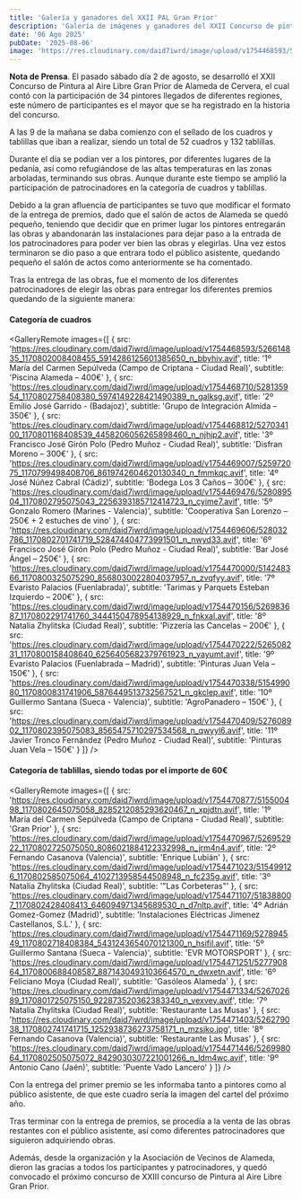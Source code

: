 ```yaml
---
title: 'Galería y ganadores del XXII PAL Gran Prior'
description: 'Galería de imágenes y ganadores del XXII Concurso de pintura al aire libre Gran Prior'
date: '06 Ago 2025'
pubDate: '2025-08-06'
image: 'https://res.cloudinary.com/daid7iwrd/image/upload/v1754468593/526614835_1170802008408455_5914286125601385650_n_bbyhiv.avif'
---
```



**Nota de Prensa**. El pasado sábado día 2 de agosto, se desarrolló el XXII Concurso de Pintura al Aire Libre Gran Prior de Alameda de Cervera, el cual contó con la participación de 34 pintores llegados de diferentes regiones, este número de participantes es el mayor que se ha registrado en la historia del concurso.

A las 9 de la mañana se daba comienzo con el sellado de los cuadros y tablillas que iban a realizar, siendo un total de 52 cuadros y 132 tablillas.

Durante el día se podían ver a los pintores, por diferentes lugares de la pedanía, así como refugiándose de las altas temperaturas en las zonas arboladas, terminando sus obras. Aunque durante este tiempo se amplió la participación de patrocinadores en la categoría de cuadros y tablillas.

Debido a la gran afluencia de participantes se tuvo que modificar el formato de la entrega de premios, dado que el salón de actos de Alameda se quedó pequeño, teniendo que decidir que en primer lugar los pintores entregarán las obras y abandonarán las instalaciones para dejar paso a la entrada de los patrocinadores para poder ver bien las obras y elegirlas. Una vez estos terminaron se dio paso a que entrara todo el público asistente, quedando pequeño el salón de actos como anteriormente se ha comentado.

Tras la entrega de las obras, fue el momento de los diferentes patrocinadores de elegir las obras para entregar los diferentes premios quedando de la siguiente manera:

<h4 class='text-lg font-medium'>Categoría de cuadros</h4>

<GalleryRemote
	images={[
		{
			src: 'https://res.cloudinary.com/daid7iwrd/image/upload/v1754468593/526614835_1170802008408455_5914286125601385650_n_bbyhiv.avif',
			title: '1º María del Carmen Sepúlveda (Campo de Criptana - Ciudad Real)',
			subtitle: 'Piscina Alameda – 400€'
		},
		{
			src: 'https://res.cloudinary.com/daid7iwrd/image/upload/v1754468710/528135954_1170802758408380_5974149228421490389_n_galksg.avif',
			title: '2º Emilio José Garrido - (Badajoz)',
			subtitle: 'Grupo de Integración Almida – 350€'
		},
		{
			src: 'https://res.cloudinary.com/daid7iwrd/image/upload/v1754468812/527034100_1170801168408539_4458206056265898460_n_njhjp2.avif',
			title: '3º Francisco José Girón Polo (Pedro Muñoz - Ciudad Real)',
			subtitle: 'Disfran Moreno – 300€'
		},
		{
			src: 'https://res.cloudinary.com/daid7iwrd/image/upload/v1754469007/525972075_1170799498408706_8619742604620130340_n_fmmkqc.avif',
			title: '4º José Núñez Cabral (Cádiz)',
			subtitle: 'Bodega Los 3 Caños – 300€'
		},
		{
			src: 'https://res.cloudinary.com/daid7iwrd/image/upload/v1754469476/528089504_1170802795075043_2256393185712414723_n_cyime7.avif',
			title: '5º Gonzalo Romero (Marines - Valencia)',
			subtitle: 'Cooperativa San Lorenzo – 250€ + 2 estuches de vino'
		},
		{
			src: 'https://res.cloudinary.com/daid7iwrd/image/upload/v1754469606/528032786_1170802701741719_528474404773991501_n_nwyd33.avif',
			title: '6º Francisco José Girón Polo (Pedro Muñoz - Ciudad Real)',
			subtitle: 'Bar José Ángel – 250€'
		},
		{
			src: 'https://res.cloudinary.com/daid7iwrd/image/upload/v1754470000/514248366_1170800325075290_8568030022804037957_n_zvqfyy.avif',
			title: '7º Evaristo Palacios (Fuenlabrada)',
			subtitle: 'Tarimas y Parquets Esteban Izquierdo – 200€'
		},
		{
			src: 'https://res.cloudinary.com/daid7iwrd/image/upload/v1754470156/526983687_1170802291741760_3444150478954138929_n_fnkxal.avif',
			title: '8º Natalia Zhylitska (Ciudad Real)',
			subtitle: 'Pizzería las Cancelas – 200€'
		},
		{
			src: 'https://res.cloudinary.com/daid7iwrd/image/upload/v1754470222/526508231_1170800158408640_6256405682379761923_n_yayumt.avif',
			title: '9º Evaristo Palacios (Fuenlabrada – Madrid)',
			subtitle: 'Pinturas Juan Vela – 150€'
		},
		{
			src: 'https://res.cloudinary.com/daid7iwrd/image/upload/v1754470338/515499080_1170800831741906_5876449513732567521_n_gkclep.avif',
			title: '10º Guillermo Santana (Sueca - Valencia)',
			subtitle: 'AgroPanadero – 150€'
		},
		{
			src: 'https://res.cloudinary.com/daid7iwrd/image/upload/v1754470409/527608902_1170802395075083_8565475710297534568_n_qwyyl6.avif',
			title: '11º Javier Tronco Fernández (Pedro Muñoz - Ciudad Real)',
			subtitle: 'Pinturas Juan Vela – 150€'
		}
	]}
/>

<h4 class='text-lg font-medium'>Categoría de tablillas, siendo todas por el importe de 60€</h4>

<GalleryRemote
	images={[
		{
			src: 'https://res.cloudinary.com/daid7iwrd/image/upload/v1754470877/515500498_1170802645075058_8285212085293620467_n_xpjdtn.avif',
			title: '1º María del Carmen Sepúlveda (Campo de Criptana - Ciudad Real)',
			subtitle: 'Gran Prior'
		},
		{
			src: 'https://res.cloudinary.com/daid7iwrd/image/upload/v1754470967/526952922_1170802725075050_8086021884122332998_n_jrm4n4.avif',
			title: '2º Fernando Casanova (Valencia)',
			subtitle: 'Enrique Lubián'
		},
		{
			src: 'https://res.cloudinary.com/daid7iwrd/image/upload/v1754471023/515499126_1170802585075064_4102713958544508948_n_fc235g.avif',
			title: '3º Natalia Zhylitska (Ciudad Real)',
			subtitle: '"Las Corbeteras"'
		},
		{
			src: 'https://res.cloudinary.com/daid7iwrd/image/upload/v1754471107/518388007_1170802428408413_646094971345689530_n_d7nltp.avif',
			title: '4º Adrián Gomez-Gomez (Madrid)',
			subtitle: 'Instalaciones Eléctricas Jimenez Castellanos, S.L.'
		},
		{
			src: 'https://res.cloudinary.com/daid7iwrd/image/upload/v1754471169/527894549_1170802718408384_5431243654070121300_n_hsifil.avif',
			title: '5º Guillermo Santana (Sueca - Valencia)',
			subtitle: 'EVR MOTORSPORT'
		},
		{
			src: 'https://res.cloudinary.com/daid7iwrd/image/upload/v1754471251/527790864_1170800688408587_8871430493103664570_n_dwxetn.avif',
			title: '6º Feliciano Moya (Ciudad Real)',
			subtitle: 'Gasóleos Alameda'
		},
		{
			src: 'https://res.cloudinary.com/daid7iwrd/image/upload/v1754471334/526702689_1170801725075150_922873520362383340_n_vexvey.avif',
			title: '7º Natalia Zhylitska (Ciudad Real)',
			subtitle: 'Restaurante Las Musas'
		},
		{
			src: 'https://res.cloudinary.com/daid7iwrd/image/upload/v1754471403/526279038_1170802741741715_1252938736273758171_n_mzsjko.jpg',
			title: '8º Fernando Casanova (Valencia)',
			subtitle: 'Restaurante Las Musas'
		},
		{
			src: 'https://res.cloudinary.com/daid7iwrd/image/upload/v1754471446/526998064_1170802505075072_8429030307221001266_n_ldm4wc.avif',
			title: '9º Antonio Cano (Jaén)',
			subtitle: 'Puente Vado Lancero'
		}
	]}
/>

Con la entrega del primer premio se les informaba tanto a pintores como al público asistente, de que este cuadro sería la imagen del cartel del próximo año.

Tras terminar con la entrega de premios, se procedía a la venta de las obras restantes con el público asistente, así como diferentes patrocinadores que siguieron adquiriendo obras.

Además, desde la organización y la Asociación de Vecinos de Alameda, dieron las gracias a todos los participantes y patrocinadores, y quedó convocado el próximo concurso de XXIII concurso de Pintura al Aire Libre Gran Prior.

<Gallery folder='pal-2025' />
